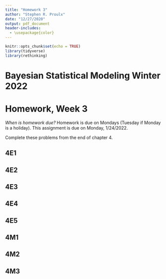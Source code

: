 ```yaml
---
title: "Homework 3"
author: "Stephen R. Proulx"
date: "12/27/2020"
output: pdf_document
header-includes:
  - \usepackage{color}
---
```


```r
knitr::opts_chunk$set(echo = TRUE)
library(tidyverse)
library(rethinking)
```
# Bayesian Statistical Modeling Winter 2022
# Homework, Week 3

*When is homework due?* Homework is due on Mondays (Tuesday if Monday is a holiday). This assignment is due on Monday, 1/24/2022. 


Complete these problems from the end of chapter 4.

## 4E1

## 4E2

## 4E3

## 4E4

## 4E5

## 4M1  

## 4M2  

## 4M3
